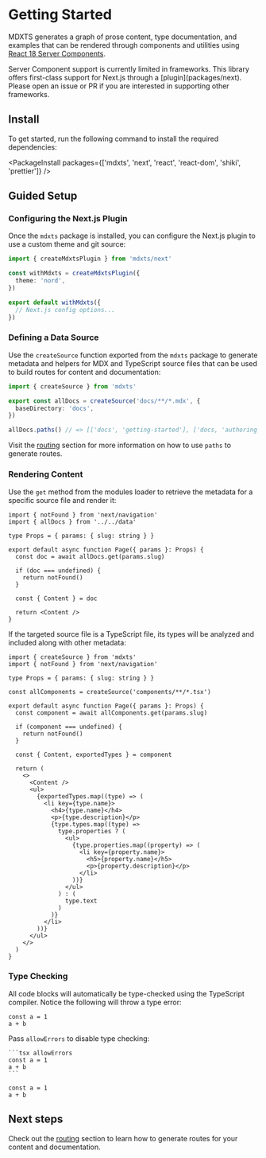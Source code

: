 # Getting Started

<Summary>

MDXTS generates a graph of prose content, type documentation, and examples that can be rendered through components and utilities using [React 18 Server Components](https://react.dev/blog/2023/03/22/react-labs-what-we-have-been-working-on-march-2023#react-server-components).

</Summary>

<Note>
  Server Component support is currently limited in frameworks. This library
  offers first-class support for Next.js through a [plugin](packages/next).
  Please open an issue or PR if you are interested in supporting other
  frameworks.
</Note>

## Install

To get started, run the following command to install the required dependencies:

<PackageInstall
  packages={['mdxts', 'next', 'react', 'react-dom', 'shiki', 'prettier']}
/>

## Guided Setup

### Configuring the Next.js Plugin

Once the `mdxts` package is installed, you can configure the Next.js plugin to use a custom theme and git source:

```ts filename="next.config.ts"
import { createMdxtsPlugin } from 'mdxts/next'

const withMdxts = createMdxtsPlugin({
  theme: 'nord',
})

export default withMdxts({
  // Next.js config options...
})
```

### Defining a Data Source

Use the `createSource` function exported from the `mdxts` package to generate metadata and helpers for MDX and TypeScript source files that can be used to build routes for content and documentation:

```ts filename="data.ts"
import { createSource } from 'mdxts'

export const allDocs = createSource('docs/**/*.mdx', {
  baseDirectory: 'docs',
})

allDocs.paths() // => [['docs', 'getting-started'], ['docs, 'authoring']]
```

Visit the [routing](/routing) section for more information on how to use `paths` to generate routes.

### Rendering Content

Use the `get` method from the modules loader to retrieve the metadata for a specific source file and render it:

```tsx filename="blog/[slug]/page.tsx"
import { notFound } from 'next/navigation'
import { allDocs } from '../../data'

type Props = { params: { slug: string } }

export default async function Page({ params }: Props) {
  const doc = await allDocs.get(params.slug)

  if (doc === undefined) {
    return notFound()
  }

  const { Content } = doc

  return <Content />
}
```

If the targeted source file is a TypeScript file, its types will be analyzed and included along with other metadata:

```tsx filename="components/[slug]/page.tsx"
import { createSource } from 'mdxts'
import { notFound } from 'next/navigation'

type Props = { params: { slug: string } }

const allComponents = createSource('components/**/*.tsx')

export default async function Page({ params }: Props) {
  const component = await allComponents.get(params.slug)

  if (component === undefined) {
    return notFound()
  }

  const { Content, exportedTypes } = component

  return (
    <>
      <Content />
      <ul>
        {exportedTypes.map((type) => (
          <li key={type.name}>
            <h4>{type.name}</h4>
            <p>{type.description}</p>
            {type.types.map((type) =>
              type.properties ? (
                <ul>
                  {type.properties.map((property) => (
                    <li key={property.name}>
                      <h5>{property.name}</h5>
                      <p>{property.description}</p>
                    </li>
                  ))}
                </ul>
              ) : (
                type.text
              )
            )}
          </li>
        ))}
      </ul>
    </>
  )
}
```

### Type Checking

All code blocks will automatically be type-checked using the TypeScript compiler. Notice the following will throw a type error:

```tsx
const a = 1
a + b
```

Pass `allowErrors` to disable type checking:

````mdx
```tsx allowErrors
const a = 1
a + b
```
````

```tsx allowErrors
const a = 1
a + b
```

## Next steps

Check out the [routing](./routing) section to learn how to generate routes for your content and documentation.
